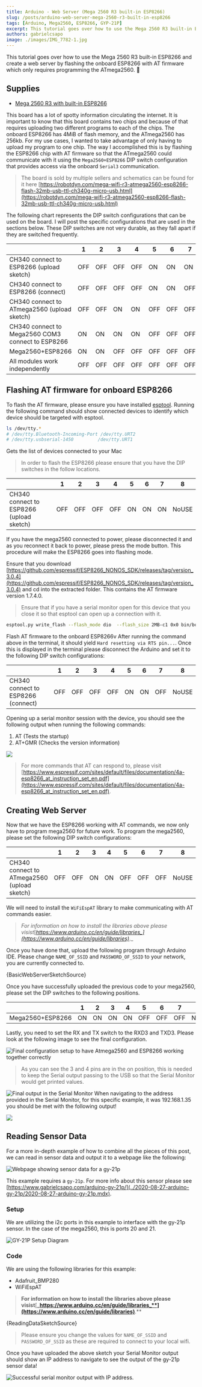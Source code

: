 ```yaml
---
title: Arduino - Web Server (Mega 2560 R3 built-in ESP8266)
slug: /posts/arduino-web-server-mega-2560-r3-built-in-esp8266
tags: [Arduino, Mega2560, ESP8266, GYP-21P]
excerpt: This tutorial goes over how to use the Mega 2560 R3 built-in ESP8266 and create a web server by flashing the onboard ESP8266 with AT firmware which only requires programming only the ATmega2560. 📶
authors: gabrielcsapo
image: ./images/IMG_7782-1.jpg
---
```




This tutorial goes over how to use the Mega 2560 R3 built-in ESP8266 and create a web server by flashing the onboard ESP8266 with AT firmware which only requires programming the ATmega2560. 📶

## Supplies

- [Mega 2560 R3 with built-in ESP8266](https://www.banggood.com/Geekcreit-Mega-WiFi-R3-Module-ATmega2560ESP8266-32Mb-Memory-USB-TTL-CH340G-p-1205437.html?rmmds=search&cur_warehouse=CN)

This board has a lot of spotty information circulating the internet. It is important to know that this board contains two chips and because of that requires uploading two different programs to each of the chips. The onboard ESP8266 has 4MiB of flash memory, and the ATmega2560 has 256kb. For my use cases, I wanted to take advantage of only having to upload my program to one chip. The way I accomplished this is by flashing the ESP8266 chip with AT firmware so that the ATmega2560 could communicate with it using the `Mega2560+ESP8266` DIP switch configuration that provides access via the onboard `Serial3` communication.

> The board is sold by multiple sellers and schematics can be found for it here [https://robotdyn.com/mega-wifi-r3-atmega2560-esp8266-flash-32mb-usb-ttl-ch340g-micro-usb.html](https://robotdyn.com/mega-wifi-r3-atmega2560-esp8266-flash-32mb-usb-ttl-ch340g-micro-usb.html)

The following chart represents the DIP switch configurations that can be used on the board. I will post the specific configurations that are used in the sections below. These DIP switches are not very durable, as they fall apart if they are switched frequently.

|                                                   | 1   | 2   | 3   | 4   | 5   | 6   | 7   | 8     |
| ------------------------------------------------- | --- | --- | --- | --- | --- | --- | --- | ----- |
| CH340 connect to ESP8266 (upload sketch)          | OFF | OFF | OFF | OFF | ON  | ON  | ON  | NoUSE |
| CH340 connect to ESP8266 (connect)                | OFF | OFF | OFF | OFF | ON  | ON  | OFF | NoUSE |
| CH340 connect to ATmega2560 (upload sketch)       | OFF | OFF | ON  | ON  | OFF | OFF | OFF | NoUSE |
| CH340 connect to Mega2560 COM3 connect to ESP8266 | ON  | ON  | ON  | ON  | OFF | OFF | OFF | NoUSE |
| Mega2560+ESP8266                                  | ON  | ON  | OFF | OFF | OFF | OFF | OFF | NoUSE |
| All modules work independently                    | OFF | OFF | OFF | OFF | OFF | OFF | OFF | NoUSE |

## Flashing AT firmware for onboard ESP8266

To flash the AT firmware, please ensure you have installed [esptool](https://github.com/espressif/esptool). Running the following command should show connected devices to identify which device should be targeted with esptool.

```bash
ls /dev/tty.*
# /dev/tty.Bluetooth-Incoming-Port /dev/tty.URT2
# /dev/tty.usbserial-1450         /dev/tty.URT1
```

Gets the list of devices connected to your Mac

> In order to flash the ESP8266 please ensure that you have the DIP switches in the follow locations.

|                                          | 1   | 2   | 3   | 4   | 5   | 6   | 7   | 8     |
| ---------------------------------------- | --- | --- | --- | --- | --- | --- | --- | ----- |
| CH340 connect to ESP8266 (upload sketch) | OFF | OFF | OFF | OFF | ON  | ON  | ON  | NoUSE |

If you have the mega2560 connected to power, please disconnected it and as you reconnect it back to power, please press the mode button. This procedure will make the ESP8266 goes into flashing mode.

Ensure that you download [https://github.com/espressif/ESP8266_NONOS_SDK/releases/tag/version_3.0.4](https://github.com/espressif/ESP8266_NONOS_SDK/releases/tag/version_3.0.4) and cd into the extracted folder. This contains the AT firmware version 1.7.4.0.

> Ensure that if you have a serial monitor open for this device that you close it so that esptool can open up a connection with it.

```bash
esptool.py write_flash --flash_mode dio  --flash_size 2MB-c1 0x0 bin/boot_v1.7.bin 0x01000 bin/at/1024+1024/user1.2048.new.5.bin 0x1fb000 bin/blank.bin 0x1fc000 bin/esp_init_data_default_v08.bin 0xfe000 bin/blank.bin 0x1fe000 bin/blank.bin
```

Flash AT firmware to the onboard ESP8266v
After running the command above in the terminal, it should yield `Hard resetting via RTS pin...`. Once this is displayed in the terminal please disconnect the Arduino and set it to the following DIP switch configurations:

|                                    | 1   | 2   | 3   | 4   | 5   | 6   | 7   | 8     |
| ---------------------------------- | --- | --- | --- | --- | --- | --- | --- | ----- |
| CH340 connect to ESP8266 (connect) | OFF | OFF | OFF | OFF | ON  | ON  | OFF | NoUSE |

Opening up a serial monitor session with the device, you should see the following output when running the following commands:

1. AT (Tests the startup)
2. AT+GMR (Checks the version information)

![](./images/Screen-Shot-2020-08-09-at-1.54.16-PM.png)

> For more commands that AT can respond to, please visit [https://www.espressif.com/sites/default/files/documentation/4a-esp8266_at_instruction_set_en.pdf](https://www.espressif.com/sites/default/files/documentation/4a-esp8266_at_instruction_set_en.pdf).

## Creating Web Server

Now that we have the ESP8266 working with AT commands, we now only have to program mega2560 for future work. To program the mega2560, please set the following DIP switch configurations:

|                                             | 1   | 2   | 3   | 4   | 5   | 6   | 7   | 8     |
| ------------------------------------------- | --- | --- | --- | --- | --- | --- | --- | ----- |
| CH340 connect to ATmega2560 (upload sketch) | OFF | OFF | ON  | ON  | OFF | OFF | OFF | NoUSE |

We will need to install the `WiFiEspAT` library to make communicating with AT commands easier.

> _For information on how to install the libraries above please visist_[_https://www.arduino.cc/en/guide/libraries_](https://www.arduino.cc/en/guide/libraries)_._

Once you have done that, upload the following program through Arduino IDE. Please change `NAME_OF_SSID` and `PASSWORD_OF_SSID` to your network, you are currently connected to.

<CodeBlock language="cpp" showLineNumbers={true}>
  {BasicWebServerSketchSource}
</CodeBlock>

Once you have successfully uploaded the previous code to your mega2560, please set the DIP switches to the following positions.

|                  | 1   | 2   | 3   | 4   | 5   | 6   | 7   | 8     |
| ---------------- | --- | --- | --- | --- | --- | --- | --- | ----- |
| Mega2560+ESP8266 | ON  | ON  | ON  | ON  | OFF | OFF | OFF | NoUSE |

Lastly, you need to set the RX and TX switch to the RXD3 and TXD3. Please look at the following image to see the final configuration.

![Final configuration setup to have Atmega2560 and ESP8266 working together correctly](./images/IMG_7782.jpg)

> As you can see the 3 and 4 pins are in the on position, this is needed to keep the Serial output passing to the USB so that the Serial Monitor would get printed values.

![Final output in the Serial Monitor When navigating to the address provided in the Serial Monitor, for this specific example, it was `192.168.1.35` you should be met with the following output!](./images/Screen-Shot-2020-08-09-at-6.24.53-PM.png)

![](./images/Screen-Shot-2020-08-09-at-6.26.02-PM.png)

## Reading Sensor Data

For a more in-depth example of how to combine all the pieces of this post, we can read in sensor data and output it to a webpage like the following:

![Webpage showing sensor data for a gy-21p](./images/Screen-Shot-2021-07-06-at-2.04.37-PM.png)

This example requires a `gy-21p`. For more info about this sensor please see [https://www.gabrielcsapo.com/arduino-gy-21p/](../2020-08-27-arduino-gy-21p/2020-08-27-arduino-gy-21p.mdx).

### Setup

We are utilizing the i2c ports in this example to interface with the gy-21p sensor. In the case of the mega2560, this is ports 20 and 21.

![GY-21P Setup Diagram](./images/mega_2560-gy_21p.png)

### Code

We are using the following libraries for this example:

- Adafruit_BMP280
- WiFiEspAT

> **For information on how to install the libraries above please visist**[**_https://www.arduino.cc/en/guide/libraries_**](https://www.arduino.cc/en/guide/libraries)**.**

<CodeBlock language="cpp" showLineNumbers={true}>
  {ReadingDataSketchSource}
</CodeBlock>

> Please ensure you change the values for `NAME_OF_SSID` and `PASSWORD_OF_SSID` as these are required to connect to your local wifi.

Once you have uploaded the above sketch your Serial Monitor output should show an IP address to navigate to see the output of the gy-21p sensor data!

![Successful serial monitor output with IP address.](./images/Screen-Shot-2021-07-06-at-2.12.30-PM.png)

